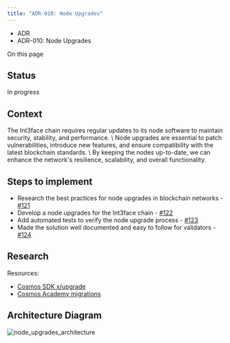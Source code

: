 ```yaml
---
title: "ADR-010: Node Upgrades"
---
```


* ADR
* ADR-010: Node Upgrades

On this page

## Status[​](#status "Direct link to Status")

In progress

## Context[​](#context "Direct link to Context")

The Int3face chain requires regular updates to its node software to maintain security, stability, and performance. \ Node upgrades are essential to patch vulnerabilities, introduce new features, and ensure compatibility with the latest blockchain standards. \ By keeping the nodes up-to-date, we can enhance the network's resilience, scalability, and overall functionality.

## Steps to implement[​](#steps-to-implement "Direct link to Steps to implement")

* Research the best practices for node upgrades in blockchain networks - [#121](https://github.com/Int3facechain/bridge/issues/121)
* Develop a node upgrades for the Int3face chain - [#122](https://github.com/Int3facechain/bridge/issues/122)
* Add automated tests to verify the node upgrade process - [#123](https://github.com/Int3facechain/bridge/issues/123)
* Made the solution well documented and easy to follow for validators - [#124](https://github.com/Int3facechain/bridge/issues/124)

## Research[​](#research "Direct link to Research")

Resources:

* [Cosmos SDK x/upgrade](https://docs.cosmos.network/v0.47/build/modules/upgrade)
* [Cosmos Academy migrations](https://tutorials.cosmos.network/academy/2-cosmos-concepts/16-migrations.html)

## Architecture Diagram[​](#architecture-diagram "Direct link to Architecture Diagram")

![node\_upgrades\_architecture](/docs/assets/images/node_upgrades_architecture-4c14dca7c5e070dd343b13b569fbfebf.png)
